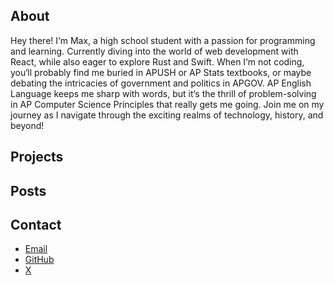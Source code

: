 ## About
Hey there! I‘m Max, a high school student with a passion for programming and learning. Currently diving into the world of web development with React, while also eager to explore Rust and Swift. When I‘m not coding, you‘ll probably find me buried in APUSH or AP Stats textbooks, or maybe debating the intricacies of government and politics in APGOV. AP English Language keeps me sharp with words, but it‘s the thrill of problem-solving in AP Computer Science Principles that really gets me going. Join me on my journey as I navigate through the exciting realms of technology, history, and beyond!

## Projects
<ProjectList />

## Posts
<PostList />

## Contact
- [Email](mailto:max@maxwiseman.io)
- [GitHub](https://github.com/maxwiseman)
- [X](https://x.com/maxwiseman_)